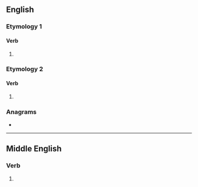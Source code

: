 ==English==

===Etymology 1===
{{suffix|en|sing|eth}}

====Verb====
{{head|en|verb form}}

# {{en-archaic third-person singular of|sing}}

===Etymology 2===
{{suffix|en|singe|eth}}

====Verb====
{{head|en|verb form}}

# {{en-archaic third-person singular of|singe}}

===Anagrams===
* {{anagrams|en|a=eghinst|Thesing|nighest|sighten|signeth|thinges}}

----

==Middle English==

===Verb===
{{head|enm|verb form}}

# {{enm-third-person singular of|singen}}